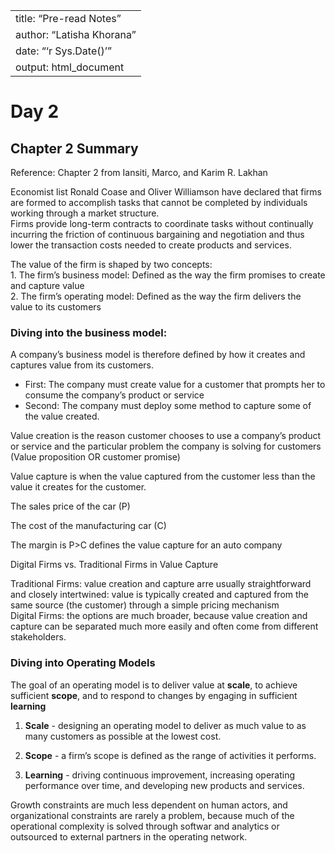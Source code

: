 ---
title: "Pre-read Notes"
author: "Latisha Khorana"
date: "'r Sys.Date()'"
output: html_document
----

# Day 2

## Chapter 2 Summary

Reference: Chapter 2  from Iansiti, Marco, and Karim R. Lakhan

Economist list Ronald Coase and Oliver Williamson have declared that firms are formed to accomplish tasks that cannot be completed by individuals working through a market structure. <br>
Firms provide long-term contracts to coordinate tasks without continually incurring the friction of continuous bargaining and negotiation and thus lower the transaction costs needed to create products and services. <br>

The value of the firm is shaped by two concepts: <br>
1. The firm's business model: Defined as the way the firm promises to create and capture value <br>
2. The firm's operating model: Defined as the way the firm delivers the value to its customers <br>

### Diving into the business model: <br>

A company's business model is therefore defined by how it creates and captures value from its customers.  <br>

* First: The company must create value for a customer that prompts her to consume the company's product or service <br>
* Second: The company must deploy some method to capture some of the value created. <br>

Value creation is the reason customer chooses to use a company's product or service and the particular problem the company is solving for customers (Value proposition OR customer promise) <br>

Value capture is when the value captured from the customer less than the value it creates for the customer. <br>

The sales price of the car (P) 

The cost of the manufacturing car (C)

The margin is P>C defines the value capture for an auto company <br>

Digital Firms vs. Traditional Firms in Value Capture <br>

Traditional Firms: value creation and capture arre usually straightforward and closely intertwined: value is typically created and captured from the same source (the customer) through a simple pricing mechanism <br>
Digital Firms: the options are much broader, because value creation and capture can be separated much more easily and often come from different stakeholders.

### Diving into Operating Models <br>

The goal of an operating model is to deliver value at **scale**, to achieve sufficient **scope**, and to respond to changes by engaging in sufficient **learning** <br>

1. **Scale** - designing an operating model to deliver as much value to as many customers as possible at the lowest cost. <br>

2. **Scope** - a firm's scope is defined as the range of activities it performs. <br>

3. **Learning** - driving continuous improvement, increasing operating performance over time, and developing new products and services. <br>

Growth constraints are much less dependent on human actors, and organizational constraints are rarely a problem, because much of the operational complexity is solved through softwar and analytics or outsourced to external partners in the operating network.